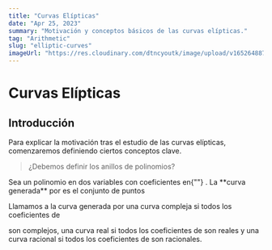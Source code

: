 ```yaml
---
title: "Curvas Elípticas"
date: "Apr 25, 2023"
summary: "Motivación y conceptos básicos de las curvas elípticas."
tag: "Arithmetic"
slug: "elliptic-curves"
imageUrl: "https://res.cloudinary.com/dtncyoutk/image/upload/v1652648874/Notion%20Blog/Posts%20Banners/post2.jpg"
---
```


# Curvas Elípticas

## Introducción

Para explicar la motivación tras el estudio de las curvas elípticas, comenzaremos definiendo
ciertos conceptos clave.

> ¿Debemos definir los anillos de polinomios?

<Env type="definition" label="Curva generada por un polinomio">
  Sea <L c="f" /> un polinomio en dos variables con coeficientes en{""}
  <L c="\mathbb C" />. La **curva generada** por <L c="f" /> es el conjunto de puntos

<Equation
  content="C_f = \{(x,y) \in \mathbb C ^2 \ | \ f(x,y) = 0\}"
  border={false}
/>
</Env>

Llamamos a la curva generada por <L c="f" /> una curva compleja si todos los coeficientes de

<L c="f" /> son complejos, una curva real si todos los coeficientes de <L c="f" />
son reales y una curva racional si todos los coeficientes de <L c="f" /> son racionales.
